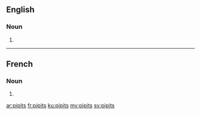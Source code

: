 ==English==

===Noun===
{{head|en|plural}}

# {{plural of|pipit|lang=en}}

----

==French==

===Noun===
{{head|fr|plural}}

# {{plural of|pipit|lang=fr}}

[[ar:pipits]]
[[fr:pipits]]
[[ku:pipits]]
[[my:pipits]]
[[sv:pipits]]